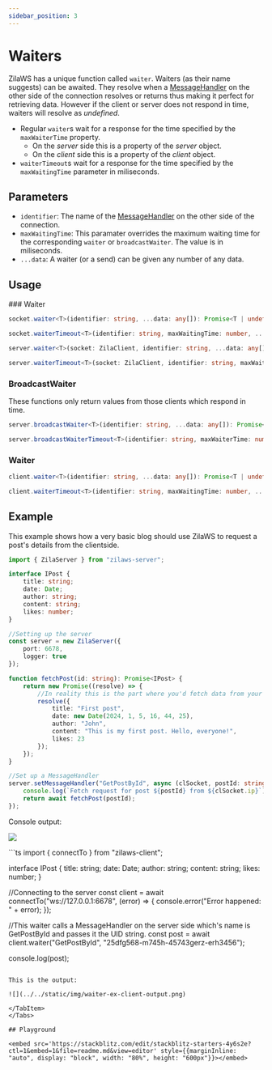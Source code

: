 ```yaml
---
sidebar_position: 3
---
```


# Waiters

ZilaWS has a unique function called `waiter`. Waiters (as their name suggests) can be awaited.
They resolve when a [MessageHandler](./messagehandlers) on the other side of the connection resolves or returns thus making it perfect for retrieving data.
However if the client or server does not respond in time, waiters will resolve as *undefined*.

- Regular `waiter`s wait for a response for the time specified by the `maxWaiterTime` property.
    - On the *server* side this is a property of the *server* object.
    - On the *client* side this is a property of the *client* object.
- `waiterTimeout`s wait for a response for the time specified by the `maxWaitingTime` parameter in miliseconds.

## Parameters

* `identifier`: The name of the [MessageHandler](./messagehandlers) on the other side of the connection. 
* `maxWaitingTime`: This paramater overrides the maximum waiting time for the corresponding `waiter` or `broadcastWaiter`. The value is in miliseconds.
* `...data`: A waiter (or a send) can be given any number of any data.


## Usage

<Tabs>
<TabItem value="Server" label="Server-side">
### Waiter

```ts
socket.waiter<T>(identifier: string, ...data: any[]): Promise<T | undefined>
```

```ts
socket.waiterTimeout<T>(identifier: string, maxWaitingTime: number, ...data: any[]): Promise<T | undefined>
```

<OR/>

```ts
server.waiter<T>(socket: ZilaClient, identifier: string, ...data: any[]): Promise<T | undefined>
```

```ts
server.waiterTimeout<T>(socket: ZilaClient, identifier: string, maxWaitingTime: number, ...data: any[]): Promise<T | undefined>
```

### BroadcastWaiter

These functions only return values from those clients which respond in time.

```ts
server.broadcastWaiter<T>(identifier: string, ...data: any[]): Promise<Array<T>>
```

```ts
server.broadcastWaiterTimeout<T>(identifier: string, maxWaiterTime: number, ...data: any[]): Promise<Array<T>>
```

</TabItem>
<TabItem value="Client" label="Client-side">

### Waiter

```ts
client.waiter<T>(identifier: string, ...data: any[]): Promise<T | undefined>
```

<OR/>

```ts
client.waiterTimeout<T>(identifier: string, maxWaitingTime: number, ...data: any[]): Promise<T | undefined>
```

</TabItem>
</Tabs>

## Example

This example shows how a very basic blog should use ZilaWS to request a post's details from the clientside.

<Tabs>
<TabItem value="Server" label="Server-side">

```ts
import { ZilaServer } from "zilaws-server";

interface IPost {
    title: string;
    date: Date;
    author: string;
    content: string;
    likes: number;
}

//Setting up the server
const server = new ZilaServer({
    port: 6678,
    logger: true
});

function fetchPost(id: string): Promise<IPost> {
    return new Promise((resolve) => {
        //In reality this is the part where you'd fetch data from your database.
        resolve({
            title: "First post",
            date: new Date(2024, 1, 5, 16, 44, 25),
            author: "John",
            content: "This is my first post. Hello, everyone!",
            likes: 23
        });
    });
}

//Set up a MessageHandler
server.setMessageHandler("GetPostById", async (clSocket, postId: string) => {
    console.log(`Fetch request for post ${postId} from ${clSocket.ip}`);
    return await fetchPost(postId);
});
```

Console output:

![](../../static/img/waiter-ex-server-output.png)

</TabItem>
<TabItem value="Client" label="Client-side">
```ts
import { connectTo } from "zilaws-client";

interface IPost {
    title: string;
    date: Date;
    author: string;
    content: string;
    likes: number;
}

//Connecting to the server
const client = await connectTo("ws://127.0.0.1:6678", (error) => {
    console.error("Error happened: " + error);
});

//This waiter calls a MessageHandler on the server side which's name is GetPostById and passes it the UID string. 
const post = await client.waiter<IPost>("GetPostById", "25dfg568-m745h-45743gerz-erh3456");

console.log(post);
```

This is the output:

![](../../static/img/waiter-ex-client-output.png)

</TabItem>
</Tabs>

## Playground

<embed src='https://stackblitz.com/edit/stackblitz-starters-4y6s2e?ctl=1&embed=1&file=readme.md&view=editor' style={{marginInline: "auto", display: "block", width: "80%", height: "600px"}}></embed>